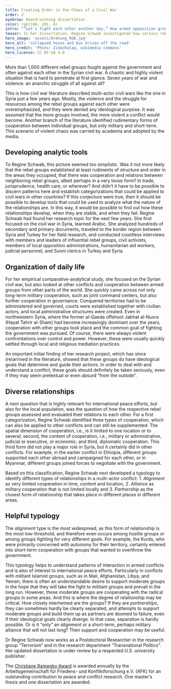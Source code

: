 ```yaml
---
title: Creating Order in the Chaos of a Civil War
order: 2
eyebrow: Award-winning dissertation
color: rgb(246, 201, 0)
intro: "“Let's fight each other another day.” How armed opposition groups managed challenges to cooperation and postponed conflict in Syria’s multiparty civil war (2012-2019) – Regine Schwab received the Christiane Rajewsky Award for her dissertation in 2022."
teaser: In her dissertation, Regine Schwab investigated how various rebel groups cooperated in the Syrian civil war and received the Christiane Rajewsky Prize for her thesis.
hero_image: 'assets/Ordnung_RGB.jpg'
hero_alt: 'collapsed house and bus driven off the road'
hero_credit: 'Photo: Zidanhalap, wikimedia commons'
hero_license: CC BY-SA 4.0 
---
```


<Leadin>More than 1,000</Leadin> different rebel groups fought against the government and often against each other in the Syrian civil war. A chaotic and highly violent situation that is hard to penetrate at first glance. Seven years of war and violence: an anarchic struggle of all against all?

This is how civil war literature described multi-actor civil wars like the one in Syria just a few years ago. Mostly, the violence and the struggle for resources among the rebel groups against each other were overemphasized, and they were denied any ideological purpose. It was assumed that the more groups involved, the more violent a conflict would become. Another branch of the literature identified rudimentary forms of cooperation between individual groups, but only military and short-term. This scenario of violent chaos was carried by academia and adopted by the media.

## Developing analytic tools

To Regine Schwab, this picture seemed too simplistic. Was it not more likely that the rebel groups established at least rudiments of structure and order in the areas they occupied, that there was cooperation and relations between neighboring rebel groups, albeit perhaps in a very loose form? In trade, jurisprudence, health care, or wherever? And didn’t it have to be possible to discern patterns here and establish categorizations that could be applied to civil wars in other countries? If this conjecture were true, then it should be possible to develop tools that could be used to analyze what the nature of the relationships are. In this way, it would be possible to find out how these relationships develop, when they are stable, and when they fail. Regine Schwab had found her research topic for the next few years. She first focused on the civil war in Syria, learned Arabic. She analyzed hundreds of secondary and primary documents, traveled to the border region between Syria and Turkey for her field research, and conducted countless interviews with members and leaders of influential rebel groups, civil activists, members of local opposition administrations, humanitarian aid workers, judicial personnel, and Sunni clerics in Turkey and Syria.

## Organization of daily life

For her empirical comparative-analytical study, she focused on the Syrian civil war, but also looked at other conflicts and cooperation between armed groups from other parts of the world. She quickly came across not only long-term military cooperation, such as joint command centers, but also further cooperation in governance. Conquered territories had to be administered and governed, courts were established together with civilian actors, and local administrative structures were created. Even in northwestern Syria, where the former al-Qaeda offshoot Jabhat al-Nusra (Hayat Tahrir al-Sham) had become increasingly dominant over the years, cooperation with other groups took place and the common goal of fighting the government was pursued. Of course, there were always violent confrontations over control and power. However, these were usually quickly settled through local and religious mediation practices.

An important initial finding of her research project, which has since (re)arrived in the literature, showed that these groups do have ideological goals that determine and guide their actions. In order to deal with and understand a conflict, these goals should definitely be taken seriously, even if they may seem pretextual or even absurd “from the outside”. 

## Diverse relationships

A next question that is highly relevant for international peace efforts, but also for the local population, was the question of how the respective rebel groups assessed and evaluated their relations to each other. For a first categorization, Regine Schwab identified three types of cooperation, which can also be applied to other conflicts and can still be supplemented: The spatial dimension of cooperation, i.e., is it limited to one location or to several; second, the content of cooperation, i.e., military or administrative, judicial or executive, or economic; and third, diplomatic cooperation. This third form did not play a major role in Syria, but it certainly did in other conflicts. For example, in the earlier conflict in Ethiopia, different groups supported each other abroad and campaigned for each other, or in Myanmar, different groups joined forces to negotiate with the government.

Based on this classification, Regine Schwab next developed a typology to identify different types of relationships in a multi-actor conflict: 1. *Alignment* as very limited cooperation in time, content and location, 2. *Alliance* as military cooperation that is not limited locally and 3. *Partnership* as the closest form of relationship that takes place in different places in different areas.

## Helpful typology

The *alignment* type is the most widespread, as this form of relationship is the most low-threshold, and therefore even occurs among hostile groups or among groups fighting for very different goals. For example, the Kurds, who were primarily concerned with autonomy for their territory, certainly entered into short-term cooperation with groups that wanted to overthrow the government.

This typology helps to understand patterns of interaction in armed conflicts and is also of interest to international peace efforts. Particularly in conflicts with militant Islamist groups, such as in Mali, Afghanistan, Libya, and Yemen, there is often an understandable desire to support moderate groups in the hope that they will take the fight to militant groups and prevail in the long run. However, these moderate groups are cooperating with the radical groups in some areas. And this is where the degree of relationship may be critical. How closely intertwined are the groups? If they are *partnerships*, they can sometimes hardly be clearly separated, and attempts to support moderate groups and build them up as partners are doomed to failure, even if their ideological goals clearly diverge. In that case, separation is hardly possible. Or is it “only” an *alignment* or a short-term, perhaps military alliance that will not last long? Then support and cooperation may be useful. 

<Person name="Regine Schwab" image="assets/Regine gelb_RGB.png" image_alt="stylized portrait of woman">

Dr Regine Schwab now works as a Postdoctoral Researcher in the research group “Terrorism” and in the research department “Transnational Politics”. Her updated dissertation is under review by a respected U.S. university publisher.
</Person>

<Callout eyebrow="Info box" title="The award" expandable={false}>

The [Christiane Rajewsky Award](https://afk-web.de/cms/welcome-to-the-pages-of-the-afk/) is awarded annually by the Arbeitsgemeinschaft für Friedens- und Konfliktforschung e.V. (AFK) for an outstanding contribution to peace and conflict research. One master’s thesis and one dissertation are awarded.

</Callout>